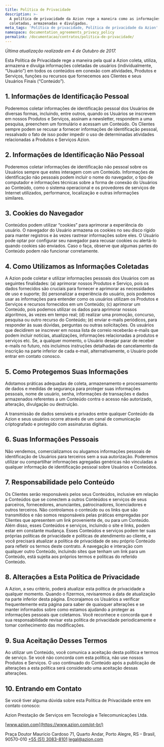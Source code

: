 ```yaml
---
title: Política de Privacidade
description: >-
  A política de privacidade da Azion rege a maneira como as informaçōes são
  coletadas, armazenadas e divulgadas.
meta_tags: 'Política de privacidade, Política de privacidade da Azion'
namespace: documentation_agreements_privacy_policy
permalink: /documentacao/contratos/politica-de-privacidade/
---
```


*Última atualização realizada em 4 de Outubro de 2017.*

Esta Política de Privacidade rege a maneira pela qual a Azion coleta, utiliza, armazena e divulga informações coletadas de usuários (individualmente, “Usuário”) em todos os conteúdos em conexão com atividades, Produtos e Serviços, funções ou recursos que fornecemos aos Clientes e seus Usuários Finais (“Conteúdo”).

## 1. Informações de Identificação Pessoal

Poderemos coletar informações de identificação pessoal dos Usuários de diversas formas, incluindo, entre outros, quando os Usuários se inscrevem em nossos Produtos e Serviços, assinam a newsletter, respondem a uma pesquisa, preenchem um formulário e acessam um Conteúdo. Os Clientes sempre podem se recusar a fornecer informações de identificação pessoal, ressalvado o fato de isso poder impedir o uso de determinadas atividades relacionadas a Produtos e Serviços Azion.

## 2. Informações de Identificação Não Pessoal

Poderemos coletar informações de identificação não pessoal sobre os Usuários sempre que estes interagem com um Conteúdo. Informações de identificação não pessoais podem incluir o nome do navegador, o tipo de computador e informações técnicas sobre a forma de conexão do Usuários ao Conteúdo, como o sistema operacional e os provedores de serviços de Internet utilizados, performance, localização e outras informações similares.

## 3. Cookies do Navegador

Conteúdos podem utilizar “cookies” para aprimorar a experiência do usuário. O navegador do Usuário armazena os cookies no seu disco rígido para manter registros e às vezes rastrear informações sobre eles. O Usuário pode optar por configurar seu navegador para recusar cookies ou alertá-lo quando cookies são enviados. Caso o faça, observe que algumas partes do Conteúdo podem não funcionar corretamente.

## 4. Como Utilizamos as Informações Coletadas

A Azion pode coletar e utilizar informações pessoais dos Usuários com as seguintes finalidades: (a) aprimorar nossos Produtos e Serviço, pois os dados fornecidos são cruciais para fornecer e aprimorar as necessidades de uso e suporte; (b) personalizar a experiência do usuário, pois podemos usar as informações para entender como os usuários utilizam os Produtos e Serviços e recursos fornecidos em um Conteúdo; (c) aprimorar um Conteúdo, pois podemos utilizar os dados para aprimorar nossos algoritmos, às vezes em tempo real; (d) realizar uma promoção, concurso, pesquisa ou outro recurso do Conteúdo; (e) enviar e-mails periódicos, para responder às suas dúvidas, perguntas ou outras solicitações. Os usuários que decidirem se inscrever em nossa lista de correio receberão e-mails que podem incluir notícias, atualizações, informações relacionadas a produtos e serviços etc. Se, a qualquer momento, o Usuário desejar parar de receber e-mails no futuro, nós incluímos instruções detalhadas de cancelamento da inscrição na parte inferior de cada e-mail, alternativamente, o Usuário pode entrar em contato conosco.

## 5. Como Protegemos Suas Informações

Adotamos práticas adequadas de coleta, armazenamento e processamento de dados e medidas de segurança para proteger suas informações pessoais, nome de usuário, senha, informações de transações e dados armazenados referentes a um Conteúdo contra o acesso não autorizado, alteração, divulgação ou destruição.

A transmissão de dados sensíveis e privados entre qualquer Conteúdo da Azion e seus usuários ocorre através de um canal de comunicação criptografado e protegido com assinaturas digitais.

## 6. Suas Informações Pessoais

Não vendemos, comercializamos ou alugamos informações pessoais de identificação de Usuários para terceiros sem a sua autorização. Poderemos utilizar ou compartilhar informações agregadas genéricas não vinculadas a qualquer informação de identificação pessoal sobre Usuários e Conteúdos.

## 7. Responsabilidade pelo Conteúdo

Os Clientes serão responsáveis pelos seus Conteúdos, inclusive em relação a Conteúdos que se conectem a outros Conteúdos e serviços de seus parceiros, fornecedores, anunciantes, patrocinadores, licenciadores e outros terceiros. Não controlamos o conteúdo ou os links que são transmitidos e não somos responsáveis pelas práticas empregadas por Clientes que apresentem um link proveniente de, ou para um Conteúdo. Além disso, esses Conteúdos e serviços, incluindo o site e links, podem estar em constante mudança. Esses Conteúdos e serviços podem ter suas próprias políticas de privacidade e políticas de atendimento ao cliente, e você precisará atualizar a política de privacidade de seu próprio Conteúdo para refletir os termos deste contrato. A navegação e interação com qualquer outro Conteúdo, incluindo sites que tenham um link para um Conteúdo, está sujeita aos próprios termos e políticas do referido Conteúdo.

## 8. Alterações a Esta Política de Privacidade

A Azion, a seu critério, poderá atualizar esta política de privacidade a qualquer momento. Quando o fizermos, revisaremos a data de atualização na parte inferior desta página. Encorajamos os Usuários a verificar frequentemente esta página para saber de quaisquer alterações e se manter informados sobre como estamos ajudando a proteger as informações pessoais que coletamos. Você reconhece e concorda que é sua responsabilidade revisar esta política de privacidade periodicamente e tomar conhecimento das modificações.

## 9. Sua Aceitação Desses Termos

Ao utilizar um Conteúdo, você comunica a aceitação desta política e termos de serviço. Se você não concorda com esta política, não use nossos Produtos e Serviços. O uso continuado do Conteúdo após a publicação de alterações a esta política será considerado uma aceitação dessas alterações.

## 10. Entrando em Contato

Se você tiver alguma dúvida sobre esta Política de Privacidade entre em contato conosco:

Azion Prestação de Serviços em Tecnologia e Telecomunicações Ltda.

[www.azion.com](https://www.azion.com/pt-br/)

Praça Doutor Maurício Cardoso 71, Quarto Andar, Porto Alegre, RS – Brasil, 90570-010
[+55 (51) 3083-8101](callto:+555130838101)
[legal@azion.com](mailto:legal@azion.com)
